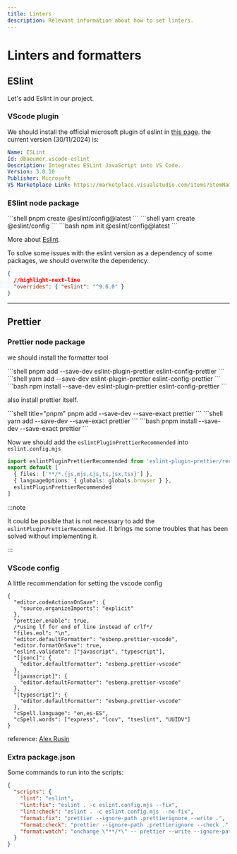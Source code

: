 ```yaml
---
title: Linters
description: Relevant information about how to set linters.
---
```



# Linters and formatters

## ESlint

Let's add Eslint in our project.

### VScode plugin

We should install the official microsoft plugin of eslint in [this page](https://marketplace.visualstudio.com/items?itemName=dbaeumer.vscode-eslint).
the current version (30/11/2024) is:

```yaml
Name: ESLint
Id: dbaeumer.vscode-eslint
Description: Integrates ESLint JavaScript into VS Code.
Version: 3.0.10
Publisher: Microsoft
VS Marketplace Link: https://marketplace.visualstudio.com/items?itemName=dbaeumer.vscode-eslint
```

### ESlint node package

<Tabs>
  <TabItem value="pnpm" label="pnpm" default>
    ```shell pnpm create @eslint/config@latest ```
  </TabItem>
  <TabItem value="yarn" label="yarn">
    ```shell yarn create @eslint/config ```
  </TabItem>
  <TabItem value="npm" label="npm">
    ```bash npm init @eslint/config@latest ```
  </TabItem>
</Tabs>

More about [Eslint](https://eslint.org/docs/latest/use/getting-started).

To solve some issues with the eslint version as a dependency of some packages, we should
overwrite the dependency.

```json title="package.json"
{
  //highlight-next-line
  "overrides": { "eslint": "^9.6.0" }
}
```

---

## Prettier

### Prettier node package

we should install the formatter tool

<Tabs>
  <TabItem value="pnpm" label="pnpm" default>
    ```shell pnpm add --save-dev eslint-plugin-prettier eslint-config-prettier
    ```
  </TabItem>
  <TabItem value="yarn" label="yarn">
    ```shell yarn add --save-dev eslint-plugin-prettier eslint-config-prettier
    ```
  </TabItem>
  <TabItem value="npm" label="npm">
    ```bash npm install --save-dev eslint-plugin-prettier eslint-config-prettier
    ```
  </TabItem>
</Tabs>

also install prettier itself.

<Tabs>
  <TabItem value="pnpm" label="pnpm" default>
    ```shell title="pnpm" pnpm add --save-dev --save-exact prettier ```
  </TabItem>
  <TabItem value="yarn" label="yarn">
    ```shell yarn add --save-dev --save-exact prettier ```
  </TabItem>
  <TabItem value="npm" label="npm">
    ```bash pnpm install --save-dev --save-exact prettier ```
  </TabItem>
</Tabs>

Now we should add the `eslintPluginPrettierRecommended` into `eslint.config.mjs`

```ts title="eslint.config.mjs" {5}
import eslintPluginPrettierRecommended from 'eslint-plugin-prettier/recommended'
export default [
  { files: ['**/*.{js,mjs,cjs,ts,jsx,tsx}'] },
  { languageOptions: { globals: globals.browser } },
  eslintPluginPrettierRecommended
]
```

:::note

It could be posible that is not necessary to add the `eslintPluginPrettierRecommended`.
It brings me some troubles that has been solved without implementing it.

:::

### VScode config

A little recommendation for setting the vscode config

```jsonc title=".vscode/settings.json"
{
  "editor.codeActionsOnSave": {
    "source.organizeImports": "explicit"
  },
  "prettier.enable": true,
  /*using lf for end of line instead of crlf*/
  "files.eol": "\n",
  "editor.defaultFormatter": "esbenp.prettier-vscode",
  "editor.formatOnSave": true,
  "eslint.validate": ["javascript", "typescript"],
  "[jsonc]": {
    "editor.defaultFormatter": "esbenp.prettier-vscode"
  },
  "[javascript]": {
    "editor.defaultFormatter": "esbenp.prettier-vscode"
  },
  "[typescript]": {
    "editor.defaultFormatter": "esbenp.prettier-vscode"
  },
  "cSpell.language": "en,es-ES",
  "cSpell.words": ["express", "lcov", "tseslint", "UUIDV"]
}
```

reference: [Alex Rusin](https://www.youtube.com/watch?v=GTDYsV5pyZU)

### Extra package.json

Some commands to run into the scripts:

```json title="package.json" showLineNumbers
{
  "scripts": {
    "lint": "eslint",
    "lint:fix": "eslint . -c eslint.config.mjs --fix",
    "lint:check": "eslint . -c eslint.config.mjs --no-fix",
    "format:fix": "prettier --ignore-path .prettierignore --write .",
    "format:check": "prettier --ignore-path .prettierignore --check .",
    "format:watch": "onchange \"**/*\" -- prettier --write --ignore-path .prettierignore --ignore-unknown {{changed}}"
  }
}
```
